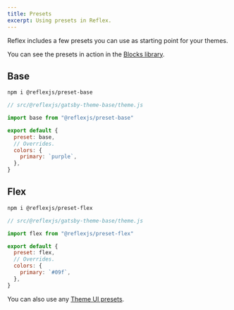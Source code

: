 ```yaml
---
title: Presets
excerpt: Using presets in Reflex.
---
```


Reflex includes a few presets you can use as starting point for your themes.

You can see the presets in action in the [Blocks library](/library).

## Base

```sh
npm i @reflexjs/preset-base
```

```js
// src/@reflexjs/gatsby-theme-base/theme.js

import base from "@reflexjs/preset-base"

export default {
  preset: base,
  // Overrides.
  colors: {
    primary: `purple`,
  },
}
```

## Flex

```sh
npm i @reflexjs/preset-flex
```

```js
// src/@reflexjs/gatsby-theme-base/theme.js

import flex from "@reflexjs/preset-flex"

export default {
  preset: flex,
  // Overrides.
  colors: {
    primary: `#09f`,
  },
}
```

You can also use any [Theme UI presets](https://theme-ui.com/packages/presets).
